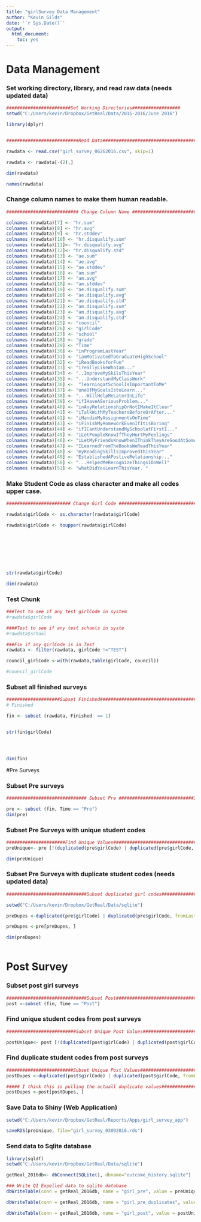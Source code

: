 ```yaml
---
title: "girlSurvey Data Management"
author: "Kevin Gilds"
date: '`r Sys.Date()`'
output:
  html_document:
    toc: yes
---
```


# Data Management

### Set working directory, library, and read raw data (needs updated data)


```r
########################Set Working Directories##################
setwd("C:/Users/kevin/Dropbox/GetReal/Data/2015-2016/June 2016")

library(dplyr)


###########################Read Data#############################################

rawdata <- read.csv("girl_survey_06262016.csv", skip=1)

rawdata <- rawdata[-(2),]

dim(rawdata)

names(rawdata)

```


### Change column names to make them human readable.
```r

########################### Change Column Name #################################

colnames (rawdata)[7] <- "hr.sum"
colnames (rawdata)[8] <- "hr.avg"
colnames (rawdata)[9] <- "hr.stddev"
colnames (rawdata)[10] <- "hr.disqualify.sum"
colnames (rawdata)[11]<- "hr.disqualify.avg"
colnames (rawdata)[12]<- "hr.disqualify.std"
colnames (rawdata)[13] <- "ae.sum"
colnames (rawdata)[14] <- "ae.avg"
colnames (rawdata)[15] <- "ae.stddev"
colnames (rawdata)[16] <- "am.sum"
colnames (rawdata)[17] <- "am.avg"
colnames (rawdata)[18] <- "am.stddev"
colnames (rawdata)[19] <- "ae.disqualify.sum"
colnames (rawdata)[20] <- "ae.disqualify.avg"
colnames (rawdata)[21] <- "ae.disqualify.std"
colnames (rawdata)[22] <- "am.disqualify.sum"
colnames (rawdata)[23] <- "am.disqualify.avg"
colnames (rawdata)[24] <- "am.disqualify.std"
colnames (rawdata)[25] <- "council"
colnames (rawdata)[26] <- "girlCode"
colnames (rawdata)[27] <- "school"
colnames (rawdata)[28] <- "grade"
colnames (rawdata)[29] <- "Time"
colnames (rawdata)[30] <- "inProgramLastYear"
colnames (rawdata)[31] <- "iamMotivatedToGraduateHighSchool"
colnames (rawdata)[32] <- "iReadBooksforFun"
colnames (rawdata)[33] <- "ireallyLikeWhoIam..."
colnames (rawdata)[34] <- "..ImproveMySkilsThisYear"
colnames (rawdata)[35] <- "...UnderstandMyClassWork"
colnames (rawdata)[36] <-  "learningatSchoolIsImportantToMe"
colnames (rawdata)[37] <- "oneOfMyGoalsIstoLearn..."
colnames (rawdata)[38] <- "...WillHelpMeLaterInLife"
colnames (rawdata)[39] <- "ifIHaveASeriousProblem..."
colnames (rawdata)[40] <- "inAnyRelationshipOrNotIMakeItClear"
colnames (rawdata)[41] <- "iTalkWithMyTeachersBeforeOrAfter..."
colnames (rawdata)[42] <- "iHandinMyAssignmentsOnTime"
colnames (rawdata)[43] <- "iFinishMyHomeworkEvenIfItisBoring"
colnames (rawdata)[44] <- "ifICantUnderstandMySchoolatFirstI..."
colnames (rawdata)[45] <- "iLetPeopleKnowIfTheyHurtMyFeelings"
colnames (rawdata)[46] <- "iLetMyFriendsKnowWhenIThinkTheyAreGoodAtSomething"
colnames (rawdata)[47] <- "ILearnedFromTheBooksWeReadThisYear"
colnames (rawdata)[48] <- "myReadingSkillsImprovedThisYear"
colnames (rawdata)[49] <- "EstablishedAPostiveRelationship..."
colnames (rawdata)[50] <- "...HelpedMeRecognizeThingsIDoWell"
colnames (rawdata)[51] <- "whatDidYouLearnThisYear. "


```

### Make Student Code as class character and make all codes upper case.

```r

######################## Change Girl Code #################################

rawdata$girlCode <- as.character(rawdata$girlCode)

rawdata$girlCode <- toupper(rawdata$girlCode)








str(rawdata$girlCode)

dim(rawdata)

```


### Test Chunk
```r
###Test to see if any test girlCode in system
#rawdata$girlCode

####Test to see if any test schools in syste
#rawdata$school

###Fix if any girlCode is in Test
rawdata <- filter(rawdata, girlCode !="TEST")

council_girlCode <-with(rawdata,table(girlCode, council))

#council_girlCode

```




### Subset all finished surveys

```r

####################Subset Finished#####################################
# Finished 

fin <- subset (rawdata, Finished  == 1)


str(fin$girlCode)




dim(fin)


```

#Pre Surveys

### Subset Pre surveys

```r

############################## Subset Pre ############################3

pre <- subset (fin, Time == "Pre")
dim(pre)

```


### Subset Pre Surveys with unique student codes

```r

######################Find Unique Values################################################
preUnique<- pre [!(duplicated(pre$girlCode) | duplicated(pre$girlCode, fromLast = TRUE)), ]

dim(preUnique)

```


### Subset Pre Surveys with duplicate student codes (needs updated data)
```r
##############################Subset duplicated girl codes##################

setwd("C:/Users/kevin/Dropbox/GetReal/Data/sqlite")

preDupes <-duplicated(pre$girlCode) | duplicated(pre$girlCode, fromLast=TRUE)

preDupes <-pre[preDupes, ]

dim(preDupes)



```




# Post Survey 

### Subset post girl surveys

```r
##############################Subset Post###############################
post <-subset (fin, Time == "Post")


```


### Find unique student codes from post surveys
```r
##########################Subset Unique Post Values####################

postUnique<- post [!(duplicated(post$girlCode) | duplicated(post$girlCode, fromLast = TRUE)), ]


```


### Find duplicate student codes from post surveys
```r

#########################Subset Unique Post Values######################
postDupes <-duplicated(post$girlCode) | duplicated(post$girlCode, fromLast=TRUE)

##### I think this is pulling the actuall duplicate values####################
postDupes <-post[postDupes, ]


```

### Save Data to Shiny (Web Application)
```r
setwd("C:/Users/kevin/Dropbox/GetReal/Reports/Apps/girl_survey_app")

saveRDS(preUnique, file="girl_survey_03092016.rds")

```




### Send data to Sqlite database
```r
library(sqldf)
setwd("C:/Users/kevin/Dropbox/GetReal/Data/sqlite")

getReal_2016db<- dbConnect(SQLite(), dbname="outcome_history.sqlite")

### Write Q1 Expelled data to sqlite database
dbWriteTable(conn = getReal_2016db, name = "girl_pre", value = preUnique, row.names=FALSE, overwrite=TRUE)

dbWriteTable(conn = getReal_2016db, name = "girl_pre_duplicates", value = preDupes, row.names=FALSE, overwrite=TRUE)

dbWriteTable(conn = getReal_2016db, name = "girl_post", value = postUnique, row.names=FALSE, overwrite=TRUE)




```

